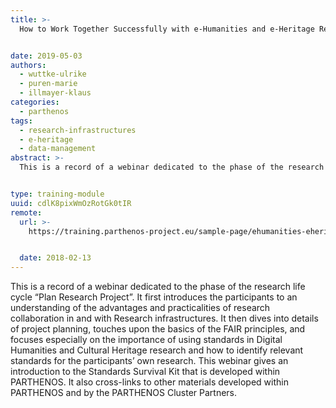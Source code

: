 ```yaml
---
title: >-
  How to Work Together Successfully with e-Humanities and e-Heritage Research Infrastructures


date: 2019-05-03
authors:
  - wuttke-ulrike
  - puren-marie
  - illmayer-klaus
categories:
  - parthenos
tags:
  - research-infrastructures
  - e-heritage
  - data-management
abstract: >-
  This is a record of a webinar dedicated to the phase of the research life cycle “Plan Research Project”. It first introduces the participants to an understanding of the advantages and practicalities of research collaboration in and with Research infrastructures. It then dives into details of project planning, touches upon the basics of the FAIR principles, and focuses especially on the importance of using standards in Digital Humanities and Cultural Heritage research and how to identify relevant standards for the participants’ own research. This webinar gives an introduction to the Standards Survival Kit that is developed within PARTHENOS. It also cross-links to other materials developed within PARTHENOS and by the PARTHENOS Cluster Partners.


type: training-module
uuid: cdlK8pixWmOzRotGk0tIR
remote:
  url: >-
    https://training.parthenos-project.eu/sample-page/ehumanities-eheritage-webinar-series/webinar-work-with-research-infrastructures/


  date: 2018-02-13
---
```


This is a record of a webinar dedicated to the phase of the research life cycle “Plan Research Project”. It first introduces the participants to an understanding of the advantages and practicalities of research collaboration in and with Research infrastructures. It then dives into details of project planning, touches upon the basics of the FAIR principles, and focuses especially on the importance of using standards in Digital Humanities and Cultural Heritage research and how to identify relevant standards for the participants’ own research. This webinar gives an introduction to the Standards Survival Kit that is developed within PARTHENOS. It also cross-links to other materials developed within PARTHENOS and by the PARTHENOS Cluster Partners.

<CTA
  title="Interested in learning more?"
  subtitle="Check out How to Work Together Successfully with e-Humanities and e-Heritage Research Infrastructures on PARTHENOS"
  url="https://training.parthenos-project.eu/sample-page/ehumanities-eheritage-webinar-series/webinar-work-with-research-infrastructures/"
/>
